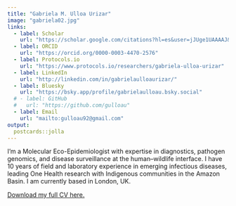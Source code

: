 ```yaml
---
title: "Gabriela M. Ulloa Urizar"
image: "gabriela02.jpg"
links:
  - label: Scholar
    url: "https://scholar.google.com/citations?hl=es&user=jJUge1UAAAAJ&view_op=list_works&sortby=pubdate"
  - label: ORCID
    url: "https://orcid.org/0000-0003-4470-2576"
  - label: Protocols.io
    url: "https://www.protocols.io/researchers/gabriela-ulloa-urizar"
  - label: LinkedIn
    url: "http://linkedin.com/in/gabrielaulloaurizar/"
  - label: Bluesky
    url: "https://bsky.app/profile/gabrielaulloau.bsky.social"
  # - label: GitHub
  #   url: "https://github.com/gulloau"
  - label: Email
    url: "mailto:gulloau92@gmail.com"
output:
  postcards::jolla
---
```

 
I’m a Molecular Eco-Epidemiologist with expertise in diagnostics, pathogen genomics, and disease surveillance at the human–wildlife interface. I have 10 years of field and laboratory experience in emerging infectious diseases, leading One Health research with Indigenous communities in the Amazon Basin. I am currently based in London, UK.

[Download my full CV here.](https://github.com/gulloau/gulloau.github.io/raw/main/cv_gabriela_ulloa.pdf)
